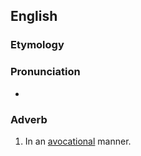 ==English==

===Etymology===
{{suffix|en|avocational|ly}}

===Pronunciation===
* {{rhymes|en|eɪʃənəli}}

===Adverb===
{{en-adv}}

# In an [[avocational]] manner.